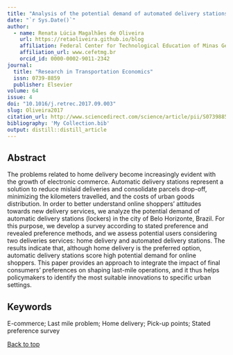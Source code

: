 ```yaml
---
title: "Analysis of the potential demand of automated delivery stations for e-commerce deliveries in Belo Horizonte, Brazil"
date: "`r Sys.Date()`"
author:
  - name: Renata Lúcia Magalhães de Oliveira
    url: https://retaoliveira.github.io/blog
    affiliation: Federal Center for Technological Education of Minas Gerais
    affiliation_url: www.cefetmg.br
    orcid_id: 0000-0002-9011-2342
journal: 
  title: "Research in Transportation Economics"
  issn: 0739-8859
  publisher: Elsevier
volume: 64
issue: 4
doi: "10.1016/j.retrec.2017.09.003"
slug: Oliveira2017
citation_url: http://www.sciencedirect.com/science/article/pii/S0739885917301762
bibliography: 'My Collection.bib'
output: distill::distill_article
---
```

<link rel="stylesheet" href="academicons-1.9.1/css/academicons.min.css"/>

## Abstract

The problems related to home delivery become increasingly evident with the growth of electronic commerce. Automatic delivery stations represent a solution to reduce mislaid deliveries and consolidate parcels drop-off, minimizing the kilometers travelled, and the costs of urban goods distribution. In order to better understand online shoppers' attitudes towards new delivery services, we analyze the potential demand of automatic delivery stations (lockers) in the city of Belo Horizonte, Brazil. For this purpose, we develop a survey according to stated preference and revealed preference methods, and we assess potential users considering two deliveries services: home delivery and automated delivery stations. The results indicate that, although home delivery is the preferred option, automatic delivery stations score high potential demand for online shoppers. This paper provides an approach to integrate the impact of final consumers' preferences on shaping last-mile operations, and it thus helps policymakers to identify the most suitable innovations to specific urban settings.

## Keywords
E-commerce; Last mile problem; Home delivery; Pick-up points; Stated preference survey

 <a href="#top">Back to top</a>